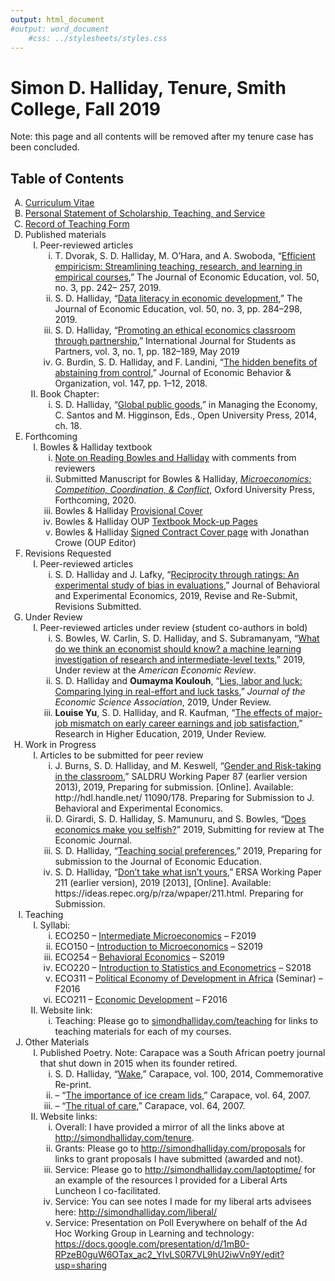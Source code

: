 ```yaml
---
output: html_document
#output: word_document
    #css: ../stylesheets/styles.css
---
```


# Simon D. Halliday, Tenure, Smith College, Fall 2019
Note: this page and all contents will be removed after my tenure case has been concluded. 

## Table of Contents

A.	[Curriculum Vitae](halliday_cv.pdf)
B.	[Personal Statement of Scholarship, Teaching, and Service](tenure_statement_v1.pdf)
C.	[Record of Teaching Form](RecordofTeachingForm.pdf)
D.	Published materials 
    I.	Peer-reviewed articles 
        i.	T. Dvorak, S. D. Halliday, M. O’Hara, and A. Swoboda, “[Efficient empiricism: Streamlining teaching, research, and learning in empirical courses](DvorakHallidayOHaraSwoboda-2019-EfficientEmpiricism.pdf),” The Journal of Economic Education, vol. 50, no. 3, pp. 242– 257, 2019. 
        ii.	S. D. Halliday, “[Data literacy in economic development](Halliday-2019-DataLiteracyInEconomicDevelopment.pdf),” The Journal of Economic Education, vol. 50, no. 3, pp. 284–298, 2019. 
        iii.	S. D. Halliday, “[Promoting an ethical economics classroom through partnership](Halliday-2019-IJSAP-Ethics.pdf),” International Journal for Students as Partners, vol. 3, no. 1, pp. 182–189, May 2019 
        iv.	G. Burdin, S. D. Halliday, and F. Landini, “[The hidden benefits of abstaining from control](burdinhallidaylandini_2018.pdf),” Journal of Economic Behavior & Organization, vol. 147, pp. 1–12, 2018. 
    II.	Book Chapter: 
        i.	S. D. Halliday, “[Global public goods](Halliday_2014_global_public_goods.pdf),” in Managing the Economy, C. Santos and M. Higginson, Eds., Open University Press, 2014, ch. 18. 
E.	Forthcoming 
    I.	Bowles & Halliday textbook
        i.	[Note on Reading Bowles and Halliday](https://www.dropbox.com/s/9uhppfqjjfahmt9/Note%20on%20Bowles%20and%20Halliday.docx?dl=0) with comments from reviewers 
        ii.	Submitted Manuscript for Bowles & Halliday, [*Microeconomics: Competition, Coordination, & Conflict*](https://www.dropbox.com/s/q2j9dq3d0m3jqhf/BHMicro_submitted_ms_tenure.pdf?dl=0), Oxford University Press, Forthcoming, 2020. 
        iii.	Bowles & Halliday [Provisional Cover](https://www.dropbox.com/s/4h5gg0v3f6i05fr/BHMicro_provisional_cover.pdf?dl=0)
        iv.	Bowles & Halliday OUP [Textbook Mock-up Pages](https://www.dropbox.com/s/42f71wdyfjkcarj/Bowles_Samples_Marginalia%2BFootnotes.pdf?dl=0)
        v.	Bowles & Halliday [Signed Contract Cover page](https://www.dropbox.com/s/mytk9aujvq1tolo/BHMicro_contract_coverpage.pdf?dl=0) with Jonathan Crowe (OUP Editor)
F.	Revisions Requested 
    I.	Peer-reviewed articles
        i.	S. D. Halliday and J. Lafky, “[Reciprocity through ratings: An experimental study of bias in evaluations](Hallidy-Lafky-2019-Reciprocity_through_Ratings-JBEE_2019.pdf),” Journal of Behavioral and Experimental Economics, 2019, Revise and Re-Submit, Revisions Submitted. 
G.	Under Review
    I.	Peer-reviewed articles under review (student co-authors in bold)
        i.	S. Bowles, W. Carlin, S. D. Halliday, and S. Subramanyam, “[What do we think an economist should know? a machine learning investigation of research and intermediate-level texts](Bowles_Carlin_Halliday_and_Subramanyam-AER-2019.pdf),” 2019, Under review at the *American Economic Review*. 
        ii.	S. D. Halliday and **Oumayma Koulouh**, “[Lies, labor and luck: Comparing lying in real-effort and luck tasks](Halliday-Koulouh-2019-Lies_ Labor_and_Luck-JESA.pdf),” *Journal of the Economic Science Association*, 2019, Under Review. 
        iii.	**Louise Yu**, S. D. Halliday, and R. Kaufman, “[The effects of major-job mismatch on early career earnings and job satisfaction](Yu_Halliday_Kaufman-2019-Major-Job Match-RIHE.pdf),” Research in Higher Education, 2019, Under Review. 
H.	Work in Progress
    I.	Articles to be submitted for peer review
        i.	J. Burns, S. D. Halliday, and M. Keswell, “[Gender and Risk-taking in the classroom](bhk_Risk_classroom.pdf),” SALDRU Working Paper 87 (earlier version 2013), 2019, Preparing for submission. [Online]. Available: http://hdl.handle.net/ 11090/178. Preparing for Submission to J. Behavioral and Experimental Economics. 
        ii.	D. Girardi, S. D. Halliday, S. Mamunuru, and S. Bowles, “[Does economics make you selfish?](Girardi_Halliday_Madhurika_Bowles-2019-DoesEconMakeYouSelfish-EJ.pdf)” 2019, Submitting for review at The Economic Journal. 
        iii.	S. D. Halliday, “[Teaching social preferences](Working-Halliday-2019-TeachingSocialPreferences-JEE),” 2019, Preparing for submission to the Journal of Economic Education. 
        iv.	S. D. Halliday, “[Don’t take what isn’t yours](halliday_dont_take.pdf),” ERSA Working Paper 211 (earlier version), 2019 [2013], [Online]. Available: https://ideas.repec.org/p/rza/wpaper/211.html. Preparing for Submission. 
I.	Teaching
    I.	Syllabi: 
        i.	ECO250 – [Intermediate Microeconomics](Syllabi/Syllabus_ECO250_F2019_updated.pdf) – F2019
        ii.	ECO150 – [Introduction to Microeconomics](Syllabi/eco150_halliday_syllabus.pdf) – S2019
        iii.	ECO254 – [Behavioral Economics](Syllabi/eco254_syllabus_s2019.pdf) – S2019
        iv.	ECO220 – [Introduction to Statistics and Econometrics](Syllabi/eco220-s2018.pdf) – S2018
        v.	ECO311 – [Political Economy of Development in Africa](Syllabi/eco311_f2016_syllabus.pdf) (Seminar) – F2016
        vi.	ECO211 – [Economic Development](Syllabi/syllabus_F2016.pdf) – F2016 
    II.	Website link: 
        i.	Teaching: Please go to [simondhalliday.com/teaching](http://simondhalliday.com/teaching) for links to teaching materials for each of my courses. 
J.	Other Materials
    I.	Published Poetry. Note: Carapace was a South African poetry journal that shut down in 2015 when its founder retired. 
        i.	S. D. Halliday, “[Wake](Poetry/Wake.pdf),” Carapace, vol. 100, 2014, Commemorative Re-print. 
        ii.	–  “[The importance of ice cream lids](Poetry/Importance.pdf),” Carapace, vol. 64, 2007. 
        iii.	– “[The ritual of care](Poetry/Ritual.pdf),” Carapace, vol. 64, 2007. 
    II.	Website links: 
        i.	Overall: I have provided a mirror of all the links above at [http://simondhalliday.com/tenure](http://simondhalliday.com/tenure). 
        ii.	Grants: Please go to [http://simondhalliday.com/proposals](http://simondhalliday.com/proposals) for links to grant proposals I have submitted (awarded and not). 
        iii.	Service: Please go to [http://simondhalliday.com/laptoptime/](http://simondhalliday.com/laptoptime/) for an example of the resources I provided for a Liberal Arts Luncheon I co-facilitated. 
        iv.	Service: You can see notes I made for my liberal arts advisees here: [http://simondhalliday.com/liberal/](http://simondhalliday.com/liberal/)
        v.	Service: Presentation on Poll Everywhere on behalf of the Ad Hoc Working Group in Learning and technology: [https://docs.google.com/presentation/d/1mB0-RPzeB0guW6OTax_ac2_YIvLS0R7VL9hU2iwVn9Y/edit?usp=sharing](https://docs.google.com/presentation/d/1mB0-RPzeB0guW6OTax_ac2_YIvLS0R7VL9hU2iwVn9Y/edit?usp=sharing)




